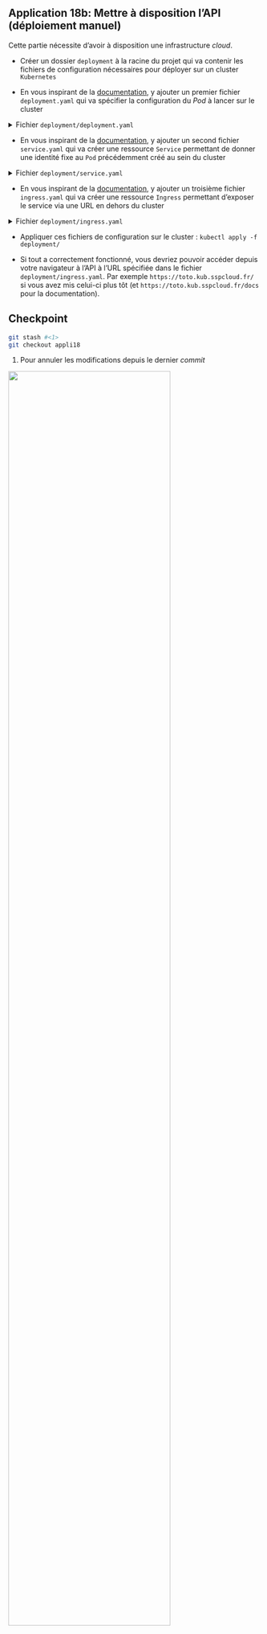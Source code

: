 ::: {.application}
## Application 18b: Mettre à disposition l'API (déploiement manuel)

Cette partie nécessite d'avoir à disposition une infrastructure _cloud_.

- Créer un dossier `deployment` à la racine du projet qui va contenir les fichiers de configuration nécessaires pour déployer sur un cluster `Kubernetes`

- En vous inspirant de la [documentation](https://kubernetes.io/docs/concepts/workloads/controllers/deployment/#creating-a-deployment), y ajouter un premier fichier `deployment.yaml` qui va spécifier la configuration du *Pod* à lancer sur le cluster

<details>
<summary>Fichier `deployment/deployment.yaml`</summary>

```python
#| eval: false
#| filename: "deployment/deployment.yaml"
#| source-line-numbers: "19"
apiVersion: apps/v1
kind: Deployment
metadata:
  name: titanic-deployment
  labels:
    app: titanic
spec:
  replicas: 1
  selector:
    matchLabels:
      app: titanic
  template:
    metadata:
      labels:
        app: titanic
    spec:
      containers:
      - name: titanic
        image: #<1>
        ports:
        - containerPort: 5000
```
1. Mettre ici l'image `Docker` utilisée, sous la forme `username/image:latest`

</details>

- En vous inspirant de la [documentation](https://kubernetes.io/fr/docs/concepts/services-networking/service/#d%C3%A9finition-d-un-service), y ajouter un second fichier `service.yaml` qui va créer une ressource `Service` permettant de donner une identité fixe au `Pod` précédemment créé au sein du cluster

<details>
<summary>Fichier `deployment/service.yaml`</summary>

```.yaml
apiVersion: v1
kind: Service
metadata:
  name: titanic-service
spec:
  selector:
    app: titanic
  ports:
    - protocol: TCP
      port: 80
      targetPort: 5000
```
</details>

- En vous inspirant de la [documentation](https://kubernetes.io/docs/concepts/services-networking/ingress/#the-ingress-resource), y ajouter un troisième fichier `ingress.yaml` qui va créer une ressource `Ingress` permettant d'exposer le service via une URL en dehors du cluster

<details>
<summary>Fichier `deployment/ingress.yaml`</summary>

```python
#| eval: false
#| filename: "deployment/ingress.yaml"
#| source-line-numbers: "16-19"
apiVersion: networking.k8s.io/v1
kind: Ingress
metadata:
  name: titanic-ingress
  annotations:
    nginx.ingress.kubernetes.io/rewrite-target: /
    # Enable CORS by adding these annotations
    nginx.ingress.kubernetes.io/enable-cors: "true"
    nginx.ingress.kubernetes.io/cors-allow-methods: "PUT, GET, POST, DELETE, PATCH, OPTIONS"
    nginx.ingress.kubernetes.io/cors-allow-credentials: "true"
    nginx.ingress.kubernetes.io/cors-allow-headers: "DNT,X-CustomHeader,Keep-Alive,User-Agent,X-Requested-With,If-Modified-Since,Cache-Control,Content-Type,Authorization"
    nginx.ingress.kubernetes.io/cors-allow-origin: "*"
spec:
  ingressClassName: nginx
  tls:
  - hosts:
    - #<1>
  rules:
  - host: #<2>
    http:
      paths:
      - path: /
        pathType: Prefix
        backend:
          service:
            name: titanic-service
            port:
              number: 80
```
1. Mettez l'URL auquel vous voulez exposer votre service. Sur le modèle de `titanic.kub.sspcloud.fr` (mais ne tentez pas celui-là, il est déjà pris 😃)
2. Mettre ce même URL ici aussi
</details>

- Appliquer ces fichiers de configuration sur le cluster : `kubectl apply -f deployment/`

- Si tout a correctement fonctionné, vous devriez pouvoir accéder depuis votre navigateur à l'API à l'URL spécifiée dans le fichier `deployment/ingress.yaml`. Par exemple `https://toto.kub.sspcloud.fr/` si vous avez mis celui-ci plus tôt (et `https://toto.kub.sspcloud.fr/docs` pour la documentation).

:::

::: {.callout-caution collapse="true"}
## Checkpoint

```.bash
git stash #<1>
git checkout appli18
```
1. Pour annuler les modifications depuis le dernier _commit_


![](/checkpoint.jpg){width=80% fig-align="center"}

:::
